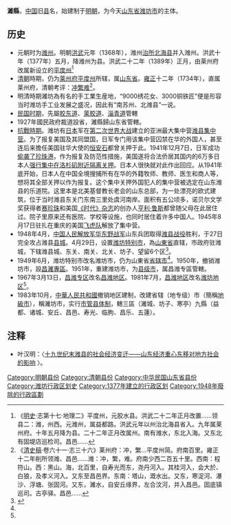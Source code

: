 '''濰縣'''，[[中国|中国]]旧[[县|县]]名，始建制于[[明朝|明朝]]，为今天[[山东省|山东省]][[潍坊市|潍坊市]]的主体。
==历史==
*元朝时为[[潍州|潍州]]。明朝[[洪武|洪武]]元年（1368年），潍州[[治所|治所]][[北海县|北海县]]并入潍州。洪武十年（1377年）五月，降潍州为县。洪武二十二年（1389年）正月，由莱州府改属新设立的[[平度州|平度州]]<ref>《[[明史|明史]]·志第十七·地理二》平度州，元胶水县。洪武二十二年正月改置......领县二：潍，州西。元潍州，属益都路。洪武元年以州治北海县省入。九年属莱州府。十年五月降为县。二十二年正月改属州。南有潍水，东北入海。又东北有固堤店巡检司。昌邑......</ref>
*[[清朝|清朝]]時期，仍为[[莱州府|莱州府]][[平度州|平度州]]所辖，属[[山东省|山东省]]。[[雍正|雍正]]十二年（1734年），直属莱州府，清朝考评：[[衝繁疲難|冲繁难]]<ref>《[[清史稿|清史稿]]·卷六十一·志三十六》莱州府：冲，繁...平度州简。府南百里。雍正十二年削所领潍、昌邑......潍：冲，繁，难。府南少西二百五十里。西南：程符山。西：黑山。海，北百里，自寿光而东，尧丹河入。其桂河入，会大於、白狼，及孝义河入。又东至昌邑界。东南：塔山，溉水出。又东，寒浞河、瀑沙、浮塘、张固河。又东，濰水，自安丘缘界，左合汶河，并入昌邑。固底镇巡司。古亭驿。昌邑......</ref>。
*明清時期濰坊為有名的手工業生産地，“9000绣花女、3000铜铁匠”便是形容当时潍坊手工业发展之盛况，因此有“南苏州、北潍县”一说。
*[[中華民國大陸時期|民国时期]]，先屬[[胶东道|胶东道]]、[[莱胶道|莱胶道]]、[[淄青道|淄青道]]管轄
*1927年國民政府裁道設省，濰縣歸山东省管轄。
*[[抗戰時期|抗戰時期]]。潍坊有[[日本|日本]]军在[[第二次世界大战|第二次世界大战]]建立的亚洲最大集中营[[潍县集中营|潍县集中营]]。为了报复美国及其同盟国，日军专门用该集中营囚禁在华的外国人，甚至连后来擔任美国驻华大使的[[恒安石|恒安石]]都曾关押于此。1941年12月7日，日军成功[[珍珠港事件|偷袭了珍珠港]]，作为报复及防范性措施，美国遂将合法侨居其国内的6万多日本人[[對日裔美國人的囚禁|强行集中在洛杉矶附近隔离关押]]。日本人很快就对此作出回应。从1941年底开始，日本人在中国全境搜捕所有在华的外籍牧师、教师、医生和商人等，想将其全部关押以作为报复。这个集中关押外国犯人的集中营被选定在山东潍县的乐道院。这里本是北美基督教长老会的山东总部，为一处漂亮的欧式建筑，位于当时潍县东关门东南三里处虞河南岸。面积有五公顷多，诺贝尔文学奖获得者[[赛珍珠|赛珍珠]]和美国[[時代雜誌|《时代》杂志]]的创办人[[亨利·鲁斯|亨利·鲁斯]]都曾随父母在此居住过。院子里原来还有医院、学校等设施，也同时居住着许多中国人。1945年8月17日驻扎在重庆的美国[[飞虎队|飞虎队]]解放了集中营。
*1948年4月，[[中国人民解放军|中国人民解放军]][[华东野战军|华东野战军]]山东兵团取得[[潍县战役|潍县战役]]胜利，于27日完全攻占潍县[[县城|县城]]。4月29日，设置[[潍坊特别市|潍坊特别市]]，為[[山東省|山東省]]直辖，市政府驻潍城，下辖潍县城、东关、南关、北关、坊子、望留6个区<ref name="a1">{{Cite web|url=http://www.weifang.gov.cn/SQ/WFGK/LSYG/|title=市情>潍坊概况>历史沿革|accessdate=2018-03-18|author=|date=|work=|publisher=潍坊市人民政府网站|language=Zh-hans|archive-date=2020-10-29|archive-url=https://web.archive.org/web/20201029013236/http://www.weifang.gov.cn/SQ/WFGK/LSYG/|dead-url=yes}}</ref>。
*1949年6月，潍坊特别市改名潍坊市，仍为山東省[[省辖市|省辖市]]<ref name="a1"/>。1950年，撤销潍坊市，設[[昌濰專區|昌濰專區]]。1951年，重建潍坊市，为[[县级市|县级市]]，属昌潍专區管轄。
*1967年3月13日，[[昌潍专区|昌潍专区]]改名[[昌潍地区|昌潍地区]]。1981年7月，[[昌潍地区|昌潍地区]]改名[[潍坊地区|潍坊地区]]<ref name="a1"/>。
*1983年10月，[[中華人民共和國|中華人民共和國]]撤销地区建制，改建省辖（地专级）市（簡稱[[地級市|地級市]]），稱濰坊市，实行[[市管县体制|市管县体制]]，轄三區（濰城、坊子、寒亭）九縣（益都、诸城、安丘、昌邑、寿光、临朐、昌乐、五蓮）。

== 注释 ==
{{Reflist}}
*叶汉明：〈[http://www.nssd.org/articles/article_read.aspx?id=1002917747 十九世纪末潍县的社会经济变迁——山东经济重心东移对地方社会的影响] {{Wayback|url=http://www.nssd.org/articles/article_read.aspx?id=1002917747 |date=20201029013241 }}〉。
{{中華民國山东省行政區劃}}
[[Category:明朝县份|Category:明朝县份]]
[[Category:清朝县份|Category:清朝县份]]
[[Category:中华民国山东省县份|Category:中华民国山东省县份]]
[[Category:潍坊行政区划史|Category:潍坊行政区划史]]
[[Category:1377年建立的行政区划|Category:1377年建立的行政区划]]
[[Category:1948年廢除的行政區劃|Category:1948年廢除的行政區劃]]